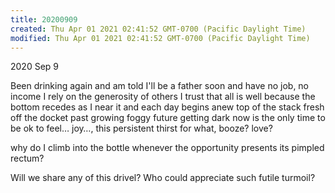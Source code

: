 ```yaml
---
title: 20200909
created: Thu Apr 01 2021 02:41:52 GMT-0700 (Pacific Daylight Time)
modified: Thu Apr 01 2021 02:41:52 GMT-0700 (Pacific Daylight Time)
---
```

2020 Sep 9

Been drinking again
and am told I'll be a father soon
and have no job, no income
I rely on the generosity of others
I trust that all is well
because the bottom recedes as I near it
and each day begins anew
top of the stack
fresh off the docket
past growing foggy
future getting dark
now is the only time
to be ok
to feel…
joy…,
this persistent thirst for
what, booze? love?

why do I climb into the bottle
whenever the opportunity presents
its pimpled rectum?

Will we share any of this drivel? Who could appreciate such futile turmoil?
